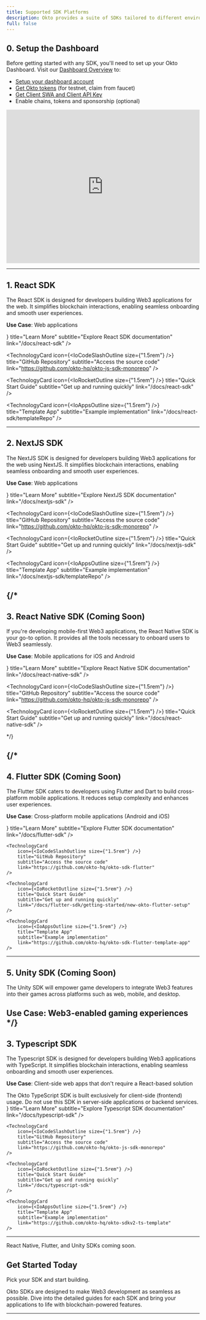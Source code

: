 ```yaml
---
title: Supported SDK Platforms
description: Okto provides a suite of SDKs tailored to different environments, enabling you to integrate Web3 functionalities effortlessly. TypeScript is currently live and production-ready, while other SDKs are coming soon. Here's an overview.
full: false
---
```



## 0. **Setup the Dashboard**
Before getting started with any SDK, you'll need to set up your Okto Dashboard. Visit our [Dashboard Overview](/docs/developer-admin-dashboard) to:

- [Setup your dashboard account](/docs/developer-admin-dashboard/dashboard-account)
- [Get Okto tokens](/docs/developer-admin-dashboard/okto-faucet) (for testnet, claim from faucet)
- [Get Client SWA and Client API Key](/docs/developer-admin-dashboard/api-key)
- Enable chains, tokens and sponsorship (optional)

<iframe 
  src="https://www.loom.com/share/7af00e073f2446658a02370d378570a1" 
  width="100%" 
  height="400" 
  frameborder="0" 
  allowfullscreen
>
</iframe>

---

## 1. **React SDK**
The React SDK is designed for developers building Web3 applications for the web. It simplifies blockchain interactions, enabling seamless onboarding and smooth user experiences.

**Use Case**: Web applications

<div className="grid grid-cols-1 md:grid-cols-2 gap-3 md:gap-6 lg:gap-8">
  <TechnologyCard
    icon={<IoBookOutline size={"1.5rem"} />}
    title="Learn More"
    subtitle="Explore React SDK documentation"
    link="/docs/react-sdk"
  />

  <TechnologyCard
    icon={<IoCodeSlashOutline size={"1.5rem"} />}
    title="GitHub Repository"
    subtitle="Access the source code"
    link="https://github.com/okto-hq/okto-js-sdk-monorepo"
  />

  <TechnologyCard
    icon={<IoRocketOutline size={"1.5rem"} />}
    title="Quick Start Guide"
    subtitle="Get up and running quickly"
    link="/docs/react-sdk"
  />

  <TechnologyCard
    icon={<IoAppsOutline size={"1.5rem"} />}
    title="Template App"
    subtitle="Example implementation"
    link="/docs/react-sdk/templateRepo"
  />
</div>

---

## 2. **NextJS SDK**
The NextJS SDK is designed for developers building Web3 applications for the web using NextJS. It simplifies blockchain interactions, enabling seamless onboarding and smooth user experiences.

**Use Case**: Web applications

<div className="grid grid-cols-1 md:grid-cols-2 gap-3 md:gap-6 lg:gap-8">
  <TechnologyCard
    icon={<IoBookOutline size={"1.5rem"} />}
    title="Learn More"
    subtitle="Explore NextJS SDK documentation" 
    link="/docs/nextjs-sdk"
  />

  <TechnologyCard
    icon={<IoCodeSlashOutline size={"1.5rem"} />}
    title="GitHub Repository"
    subtitle="Access the source code" 
    link="https://github.com/okto-hq/okto-js-sdk-monorepo"
  />

  <TechnologyCard
    icon={<IoRocketOutline size={"1.5rem"} />}
    title="Quick Start Guide"
    subtitle="Get up and running quickly"
    link="/docs/nextjs-sdk"
  />

  <TechnologyCard
    icon={<IoAppsOutline size={"1.5rem"} />}
    title="Template App"
    subtitle="Example implementation"
    link="/docs/nextjs-sdk/templateRepo"
  />
</div>

{/*
---

## 3. **React Native SDK** (Coming Soon)
If you're developing mobile-first Web3 applications, the React Native SDK is your go-to option. It provides all the tools necessary to onboard users to Web3 seamlessly.

**Use Case**: Mobile applications for iOS and Android


<div className="grid grid-cols-1 md:grid-cols-2 gap-3 md:gap-6 lg:gap-8">
  <TechnologyCard
    icon={<IoBookOutline size={"1.5rem"} />}
    title="Learn More"
    subtitle="Explore React Native SDK documentation"
    link="/docs/react-native-sdk"
  />

  <TechnologyCard
    icon={<IoCodeSlashOutline size={"1.5rem"} />}
    title="GitHub Repository"
    subtitle="Access the source code"
    link="https://github.com/okto-hq/okto-js-sdk-monorepo"
  />

  <TechnologyCard
    icon={<IoRocketOutline size={"1.5rem"} />}
    title="Quick Start Guide"
    subtitle="Get up and running quickly"
    link="/docs/react-native-sdk"
  />
</div>
*/}

{/*
---
## 4. **Flutter SDK** (Coming Soon)
The Flutter SDK caters to developers using Flutter and Dart to build cross-platform mobile applications. It reduces setup complexity and enhances user experiences.

**Use Case**: Cross-platform mobile applications (Android and iOS)


<div className="grid grid-cols-1 md:grid-cols-2 gap-3 md:gap-6 lg:gap-8">
    <TechnologyCard
        icon={<IoBookOutline size={"1.5rem"} />}
        title="Learn More"
        subtitle="Explore Flutter SDK documentation"
        link="/docs/flutter-sdk"
    />

    <TechnologyCard
        icon={<IoCodeSlashOutline size={"1.5rem"} />}
        title="GitHub Repository"
        subtitle="Access the source code"
        link="https://github.com/okto-hq/okto-sdk-flutter"
    />

    <TechnologyCard
        icon={<IoRocketOutline size={"1.5rem"} />}
        title="Quick Start Guide"
        subtitle="Get up and running quickly"
        link="/docs/flutter-sdk/getting-started/new-okto-flutter-setup"
    />

    <TechnologyCard
        icon={<IoAppsOutline size={"1.5rem"} />}
        title="Template App"
        subtitle="Example implementation"
        link="https://github.com/okto-hq/okto-sdk-flutter-template-app"
    />
</div>


---

## 5. **Unity SDK** (Coming Soon)

The Unity SDK will empower game developers to integrate Web3 features into their games across platforms such as web, mobile, and desktop.

**Use Case**: Web3-enabled gaming experiences
*/}
---

## 3. **Typescript SDK**
The Typescript SDK is designed for developers building Web3 applications with TypeScript. It simplifies blockchain interactions, enabling seamless onboarding and smooth user experiences.

**Use Case**: Client-side web apps that don't require a React-based solution

<Callout title="Important Note">
The Okto TypeScript SDK is built exclusively for client-side (frontend) usage. Do not use this SDK in server-side applications or backend services.
</Callout>

<div className="grid grid-cols-1 md:grid-cols-2 gap-3 md:gap-6 lg:gap-8">
    <TechnologyCard
        icon={<IoBookOutline size={"1.5rem"} />}
        title="Learn More"
        subtitle="Explore Typescript SDK documentation"
        link="/docs/typescript-sdk"
    />

    <TechnologyCard
        icon={<IoCodeSlashOutline size={"1.5rem"} />}
        title="GitHub Repository"
        subtitle="Access the source code"
        link="https://github.com/okto-hq/okto-js-sdk-monorepo"
    />

    <TechnologyCard
        icon={<IoRocketOutline size={"1.5rem"} />}
        title="Quick Start Guide"
        subtitle="Get up and running quickly"
        link="/docs/typescript-sdk"
    />

    <TechnologyCard
        icon={<IoAppsOutline size={"1.5rem"} />}
        title="Template App"
        subtitle="Example implementation"
        link="https://github.com/okto-hq/okto-sdkv2-ts-template"
    />
</div>

---

<Callout type="info">
React Native, Flutter, and Unity SDKs coming soon. 
</Callout>

## Get Started Today

Pick your SDK and start building.

Okto SDKs are designed to make Web3 development as seamless as possible. Dive into the detailed guides for each SDK and bring your applications to life with blockchain-powered features.

---